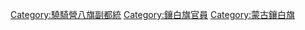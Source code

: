 [[Category:驍騎營八旗副都統|Category:驍騎營八旗副都統]]
[[Category:鑲白旗官員|Category:鑲白旗官員]]
[[Category:蒙古鑲白旗|Category:蒙古鑲白旗]]